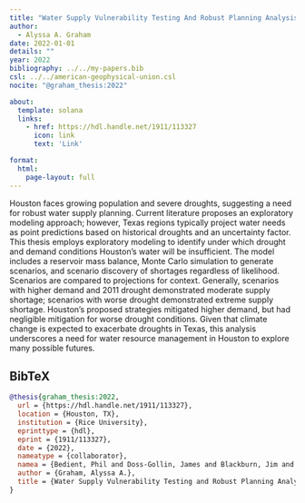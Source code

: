 ```yaml
---
title: "Water Supply Vulnerability Testing And Robust Planning Analysis With Exploratory Modeling Under Deep Uncertainty"
author:
  - Alyssa A. Graham
date: 2022-01-01
details: ""
year: 2022
bibliography: ../../my-papers.bib
csl: ../../american-geophysical-union.csl
nocite: "@graham_thesis:2022"

about:
  template: solana
  links:
    - href: https://hdl.handle.net/1911/113327
      icon: link
      text: 'Link'

format:
  html:
    page-layout: full
---
```


Houston faces growing population and severe droughts, suggesting a need for robust water supply planning. Current literature proposes an exploratory modeling approach; however, Texas regions typically project water needs as point predictions based on historical droughts and an uncertainty factor. This thesis employs exploratory modeling to identify under which drought and demand conditions Houston’s water will be insufficient. The model includes a reservoir mass balance, Monte Carlo simulation to generate scenarios, and scenario discovery of shortages regardless of likelihood. Scenarios are compared to projections for context. Generally, scenarios with higher demand and 2011 drought demonstrated moderate supply shortage; scenarios with worse drought demonstrated extreme supply shortage. Houston’s proposed strategies mitigated higher demand, but had negligible mitigation for worse drought conditions. Given that climate change is expected to exacerbate droughts in Texas, this analysis underscores a need for water resource management in Houston to explore many possible futures.

## BibTeX

```bibtex
@thesis{graham_thesis:2022,
  url = {https://hdl.handle.net/1911/113327},
  location = {Houston, TX},
  institution = {Rice University},
  eprinttype = {hdl},
  eprint = {1911/113327},
  date = {2022},
  nameatype = {collaborator},
  namea = {Bedient, Phil and Doss-Gollin, James and Blackburn, Jim and Segner, Ed},
  author = {Graham, Alyssa A.},
  title = {Water Supply Vulnerability Testing and Robust Planning Analysis with Exploratory Modeling under Deep Uncertainty},
}
```